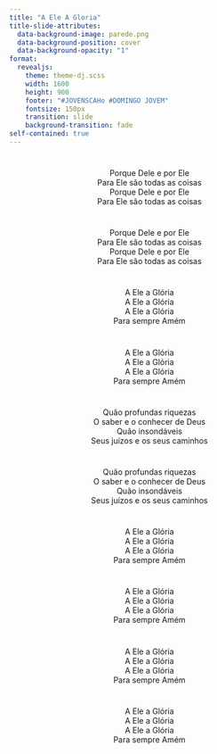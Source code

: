 ```yaml
---
title: "A Ele A Gloria"
title-slide-attributes:
  data-background-image: parede.png
  data-background-position: cover
  data-background-opacity: "1"
format: 
  revealjs:
    theme: theme-dj.scss
    width: 1600
    height: 900
    footer: "#JOVENSCAHo #DOMINGO JOVEM"
    fontsize: 150px
    transition: slide
    background-transition: fade
self-contained: true
---
```


# {background-image="parede.png"}

<center>
Porque Dele e por Ele <br>
Para Ele são todas as coisas <br>
Porque Dele e por Ele  <br>
Para Ele são todas as coisas <br>
</center>

# {background-image="parede.png"}

<center>
Porque Dele e por Ele <br>
Para Ele são todas as coisas <br>
Porque Dele e por Ele <br>
Para Ele são todas as coisas <br>
</center>

# {background-image="parede.png"}

<center>
A Ele a Glória <br>
A Ele a Glória <br>
A Ele a Glória <br>
Para sempre Amém <br>
</center>

# {background-image="parede.png"}

<center>
A Ele a Glória <br>
A Ele a Glória <br>
A Ele a Glória <br>
Para sempre Amém <br>
</center>

# {background-image="parede.png"}

<center>
Quão profundas riquezas <br>
O saber e o conhecer de Deus <br>
Quão insondáveis <br>
Seus juízos e os seus caminhos <br>
</center>

# {background-image="parede.png"}

<center>
Quão profundas riquezas <br>
O saber e o conhecer de Deus <br>
Quão insondáveis <br>
Seus juízos e os seus caminhos <br>
</center>

# {background-image="parede.png"}

<center>
A Ele a Glória <br>
A Ele a Glória <br>
A Ele a Glória <br>
Para sempre Amém <br>
</center>

# {background-image="parede.png"}

<center>
A Ele a Glória <br>
A Ele a Glória <br>
A Ele a Glória <br>
Para sempre Amém <br>
</center>

# {background-image="parede.png"}

<center>
A Ele a Glória <br>
A Ele a Glória <br>
A Ele a Glória <br>
Para sempre Amém <br>
</center>

# {background-image="parede.png"}

<center>
A Ele a Glória <br>
A Ele a Glória <br>
A Ele a Glória <br>
Para sempre Amém <br>
</center>